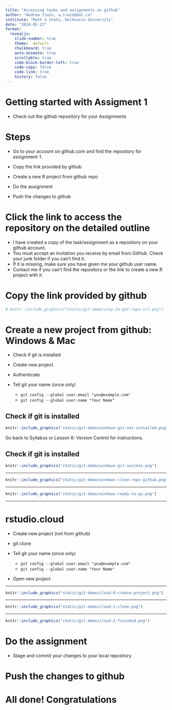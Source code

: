 ```yaml
---
title: "Accessing tasks and assignments on github"
author: "Andrew Irwin, a.irwin@dal.ca"
institute: "Math & Stats, Dalhousie University"
date: "2024-01-23"
format:
  revealjs:
    slide-number: true
    theme:  default
    chalkboard: true
    auto-animate: true
    scrollable: true
    code-block-border-left: true
    code-copy: false
    code-link: true
    history: false
---
```


# Getting started with Assigment 1

* Check out the github repository for your Assignments

# Steps

* Go to your account on github.com and find the repository for assignment-1. 

* Copy the link provided by github
  
* Create a new R project from github repo

* Do the assignment
  
* Push the changes to github


# Click the link to access the repository on the detailed outline

  * I have created a copy of the task/assignment as a repository on your github account.
  * You must accept an invitation you receive by email from GitHub. Check your junk folder if you can't find it.
  * If it is missing, make sure you have given me your github user name. 
  * Contact me if you can't find the repository or the link to create a new R project with it.

# Copy the link provided by github

```r
# knitr::include_graphics("static/git-demo/step-2a-get-repo-url.png")
```


# Create a new project from github: Windows & Mac
  
* Check if git is installed

* Create new project

* Authenticate

* Tell git your name (once only)
  * `git config --global user.email "you@example.com"`
  * `git config --global user.name "Your Name"`

## Check if git is installed

```r
knitr::include_graphics("static/git-demo/windows-git-not-installed.png")
```

Go back to Syllabus or Lesson 6: Version Control for instructions.

## Check if git is installed

```r
knitr::include_graphics("static/git-demo/windows-git-success.png")
```

---

```r
knitr::include_graphics("static/git-demo/windows-clone-repo-github.png")
```

---

```r
knitr::include_graphics("static/git-demo/windows-ready-to-go.png")
```

---

# rstudio.cloud

* Create new project (not from github)

* git clone <paste link from github>

* Tell git your name (once only)
  * `git config --global user.email "you@example.com"`
  * `git config --global user.name "Your Name"`

* Open new project

---

```r
knitr::include_graphics("static/git-demo/cloud-0-create-project.png")
```

---

```r
knitr::include_graphics("static/git-demo/cloud-1-clone.png")
```

---

```r
knitr::include_graphics("static/git-demo/cloud-2-finished.png")
```



# Do the assignment

* Stage and commit your changes to your local repository


# Push the changes to github
  

# All done! Congratulations

